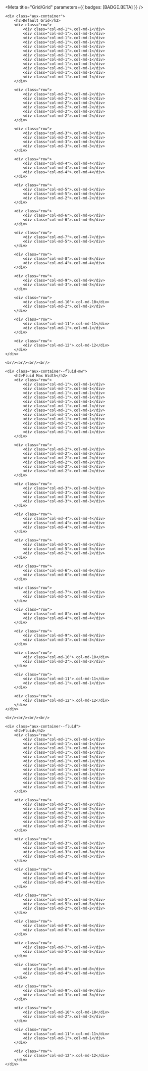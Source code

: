 
<Meta title="Grid/Grid" parameters={{ badges: [BADGE.BETA] }} />

<style>
{`
.row > [class^="col-"] { 
    background-color: rgba(39,41,43,0.03);
    border: 1px solid rgba(39,41,43,0.1);
}

[class^="col-"] {
    padding: 10px;
}
`}
</style>


    <div class="aux-container">
        <h2>Default Grid</h2>
        <div class="row">
            <div class="col-md-1">.col-md-1</div>
            <div class="col-md-1">.col-md-1</div>
            <div class="col-md-1">.col-md-1</div>
            <div class="col-md-1">.col-md-1</div>
            <div class="col-md-1">.col-md-1</div>
            <div class="col-md-1">.col-md-1</div>
            <div class="col-md-1">.col-md-1</div>
            <div class="col-md-1">.col-md-1</div>
            <div class="col-md-1">.col-md-1</div>
            <div class="col-md-1">.col-md-1</div>
            <div class="col-md-1">.col-md-1</div>
            <div class="col-md-1">.col-md-1</div>
        </div>

        <div class="row">
            <div class="col-md-2">.col-md-2</div>
            <div class="col-md-2">.col-md-2</div>
            <div class="col-md-2">.col-md-2</div>
            <div class="col-md-2">.col-md-2</div>
            <div class="col-md-2">.col-md-2</div>
            <div class="col-md-2">.col-md-2</div>
        </div>

        <div class="row">
            <div class="col-md-3">.col-md-3</div>
            <div class="col-md-3">.col-md-3</div>
            <div class="col-md-3">.col-md-3</div>
            <div class="col-md-3">.col-md-3</div>
        </div>

        <div class="row">
            <div class="col-md-4">.col-md-4</div>
            <div class="col-md-4">.col-md-4</div>
            <div class="col-md-4">.col-md-4</div>
        </div>

        <div class="row">
            <div class="col-md-5">.col-md-5</div>
            <div class="col-md-5">.col-md-5</div>
            <div class="col-md-2">.col-md-2</div>
        </div>

        <div class="row">
            <div class="col-md-6">.col-md-6</div>
            <div class="col-md-6">.col-md-6</div>
        </div>

        <div class="row">
            <div class="col-md-7">.col-md-7</div>
            <div class="col-md-5">.col-md-5</div>
        </div>

        <div class="row">
            <div class="col-md-8">.col-md-8</div>
            <div class="col-md-4">.col-md-4</div>
        </div>

        <div class="row">
            <div class="col-md-9">.col-md-9</div>
            <div class="col-md-3">.col-md-3</div>
        </div>

        <div class="row">
            <div class="col-md-10">.col-md-10</div>
            <div class="col-md-2">.col-md-2</div>
        </div>

        <div class="row">
            <div class="col-md-11">.col-md-11</div>
            <div class="col-md-1">.col-md-1</div>
        </div>

        <div class="row">
            <div class="col-md-12">.col-md-12</div>
        </div>
    </div>

    <br/><br/><br/><br/>
    
    <div class="aux-container--fluid-mw">
        <h2>Fluid Max Width</h2>
        <div class="row">
            <div class="col-md-1">.col-md-1</div>
            <div class="col-md-1">.col-md-1</div>
            <div class="col-md-1">.col-md-1</div>
            <div class="col-md-1">.col-md-1</div>
            <div class="col-md-1">.col-md-1</div>
            <div class="col-md-1">.col-md-1</div>
            <div class="col-md-1">.col-md-1</div>
            <div class="col-md-1">.col-md-1</div>
            <div class="col-md-1">.col-md-1</div>
            <div class="col-md-1">.col-md-1</div>
            <div class="col-md-1">.col-md-1</div>
            <div class="col-md-1">.col-md-1</div>
        </div>

        <div class="row">
            <div class="col-md-2">.col-md-2</div>
            <div class="col-md-2">.col-md-2</div>
            <div class="col-md-2">.col-md-2</div>
            <div class="col-md-2">.col-md-2</div>
            <div class="col-md-2">.col-md-2</div>
            <div class="col-md-2">.col-md-2</div>
        </div>

        <div class="row">
            <div class="col-md-3">.col-md-3</div>
            <div class="col-md-3">.col-md-3</div>
            <div class="col-md-3">.col-md-3</div>
            <div class="col-md-3">.col-md-3</div>
        </div>

        <div class="row">
            <div class="col-md-4">.col-md-4</div>
            <div class="col-md-4">.col-md-4</div>
            <div class="col-md-4">.col-md-4</div>
        </div>

        <div class="row">
            <div class="col-md-5">.col-md-5</div>
            <div class="col-md-5">.col-md-5</div>
            <div class="col-md-2">.col-md-2</div>
        </div>

        <div class="row">
            <div class="col-md-6">.col-md-6</div>
            <div class="col-md-6">.col-md-6</div>
        </div>

        <div class="row">
            <div class="col-md-7">.col-md-7</div>
            <div class="col-md-5">.col-md-5</div>
        </div>

        <div class="row">
            <div class="col-md-8">.col-md-8</div>
            <div class="col-md-4">.col-md-4</div>
        </div>

        <div class="row">
            <div class="col-md-9">.col-md-9</div>
            <div class="col-md-3">.col-md-3</div>
        </div>

        <div class="row">
            <div class="col-md-10">.col-md-10</div>
            <div class="col-md-2">.col-md-2</div>
        </div>

        <div class="row">
            <div class="col-md-11">.col-md-11</div>
            <div class="col-md-1">.col-md-1</div>
        </div>

        <div class="row">
            <div class="col-md-12">.col-md-12</div>
        </div>
    </div>

    <br/><br/><br/><br/>
    
    <div class="aux-container--fluid">
        <h2>Fluid</h2>
        <div class="row">
            <div class="col-md-1">.col-md-1</div>
            <div class="col-md-1">.col-md-1</div>
            <div class="col-md-1">.col-md-1</div>
            <div class="col-md-1">.col-md-1</div>
            <div class="col-md-1">.col-md-1</div>
            <div class="col-md-1">.col-md-1</div>
            <div class="col-md-1">.col-md-1</div>
            <div class="col-md-1">.col-md-1</div>
            <div class="col-md-1">.col-md-1</div>
            <div class="col-md-1">.col-md-1</div>
            <div class="col-md-1">.col-md-1</div>
            <div class="col-md-1">.col-md-1</div>
        </div>

        <div class="row">
            <div class="col-md-2">.col-md-2</div>
            <div class="col-md-2">.col-md-2</div>
            <div class="col-md-2">.col-md-2</div>
            <div class="col-md-2">.col-md-2</div>
            <div class="col-md-2">.col-md-2</div>
            <div class="col-md-2">.col-md-2</div>
        </div>

        <div class="row">
            <div class="col-md-3">.col-md-3</div>
            <div class="col-md-3">.col-md-3</div>
            <div class="col-md-3">.col-md-3</div>
            <div class="col-md-3">.col-md-3</div>
        </div>

        <div class="row">
            <div class="col-md-4">.col-md-4</div>
            <div class="col-md-4">.col-md-4</div>
            <div class="col-md-4">.col-md-4</div>
        </div>

        <div class="row">
            <div class="col-md-5">.col-md-5</div>
            <div class="col-md-5">.col-md-5</div>
            <div class="col-md-2">.col-md-2</div>
        </div>

        <div class="row">
            <div class="col-md-6">.col-md-6</div>
            <div class="col-md-6">.col-md-6</div>
        </div>

        <div class="row">
            <div class="col-md-7">.col-md-7</div>
            <div class="col-md-5">.col-md-5</div>
        </div>

        <div class="row">
            <div class="col-md-8">.col-md-8</div>
            <div class="col-md-4">.col-md-4</div>
        </div>

        <div class="row">
            <div class="col-md-9">.col-md-9</div>
            <div class="col-md-3">.col-md-3</div>
        </div>

        <div class="row">
            <div class="col-md-10">.col-md-10</div>
            <div class="col-md-2">.col-md-2</div>
        </div>

        <div class="row">
            <div class="col-md-11">.col-md-11</div>
            <div class="col-md-1">.col-md-1</div>
        </div>

        <div class="row">
            <div class="col-md-12">.col-md-12</div>
        </div>
    </div>

  